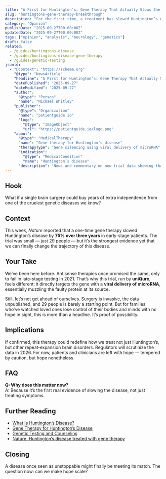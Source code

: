 ```yaml
---
title: "A First for Huntington’s: Gene Therapy That Actually Slows the Disease"
slug: "huntingtons-gene-therapy-breakthrough"
description: "For the first time, a treatment has slowed Huntington’s disease — but it’s only the beginning."
category: "Opinion"
publishDate: "2025-09-27T00:00:00Z"
updatedDate: "2025-09-27T00:00:00Z"
tags: ["opinion", "analysis", "neurology", "genetics"]
draft: false
related:
  - /guides/huntingtons-disease
  - /guides/huntingtons-disease-gene-therapy
  - /guides/genetic-testing
jsonld:
  - "@context": "https://schema.org"
    "@type": "NewsArticle"
    "headline": "A First for Huntington’s: Gene Therapy That Actually Slows the Disease"
    "datePublished": "2025-09-27"
    "dateModified": "2025-09-27"
    "author":
      "@type": "Person"
      "name": "Michael Whitley"
    "publisher":
      "@type": "Organization"
      "name": "patientguide.io"
      "logo":
        "@type": "ImageObject"
        "url": "https://patientguide.io/logo.png"
    "about":
      "@type": "MedicalTherapy"
      "name": "Gene therapy for Huntington’s disease"
      "therapyType": "Gene silencing using viral delivery of microRNA"
      "indication":
        "@type": "MedicalCondition"
        "name": "Huntington’s disease"
      "description": "News and commentary on new trial data showing that gene therapy slowed Huntington’s disease progression by 75% over three years."
---
```



## Hook
What if a single brain surgery could buy years of extra independence from one of the cruelest genetic diseases we know?

## Context
This week, *Nature* reported that a one-time gene therapy slowed Huntington’s disease by **75% over three years** in early-stage patients. The trial was small — just 29 people — but it’s the strongest evidence yet that we can finally change the trajectory of this disease.  

## Your Take
We’ve been here before. Antisense therapies once promised the same, only to fail in late-stage testing in 2021. That’s why this trial, run by **uniQure**, feels different: it directly targets the gene with a **viral delivery of microRNA**, essentially muzzling the faulty protein at its source.  

Still, let’s not get ahead of ourselves. Surgery is invasive, the data unpublished, and 29 people is barely a starting point. But for families who’ve watched loved ones lose control of their bodies and minds with no hope in sight, this is more than a headline. It’s proof of possibility.  

## Implications
If confirmed, this therapy could redefine how we treat not just Huntington’s, but other repeat-expansion brain disorders. Regulators will scrutinize the data in 2026. For now, patients and clinicians are left with hope — tempered by caution, but hope nonetheless.  

## FAQ
**Q: Why does this matter now?**  
A: Because it’s the first real evidence of slowing the disease, not just treating symptoms.  

## Further Reading
- [What Is Huntington’s Disease?](/guides/huntingtons-disease)  
- [Gene Therapy for Huntington’s Disease](/guides/huntingtons-disease-gene-therapy)  
- [Genetic Testing and Counseling](/guides/genetic-testing)  
- [Nature: Huntington’s disease treated with gene therapy](https://www.nature.com/)  

## Closing
A disease once seen as unstoppable might finally be meeting its match. The question now: can we make hope scale?  
